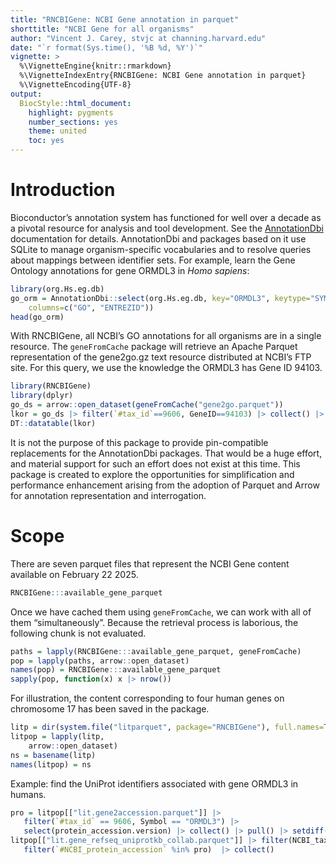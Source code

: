 ```yaml
---
title: "RNCBIGene: NCBI Gene annotation in parquet"
shorttitle: "NCBI Gene for all organisms"
author: "Vincent J. Carey, stvjc at channing.harvard.edu"
date: "`r format(Sys.time(), '%B %d, %Y')`"
vignette: >
  %\VignetteEngine{knitr::rmarkdown}
  %\VignetteIndexEntry{RNCBIGene: NCBI Gene annotation in parquet}
  %\VignetteEncoding{UTF-8}
output:
  BiocStyle::html_document:
    highlight: pygments
    number_sections: yes
    theme: united
    toc: yes
---
```


# Introduction

Bioconductor's annotation system has functioned for well
over a decade as a pivotal resource for analysis and
tool development.  See the [AnnotationDbi](https://bioconductor.org/packages/AnnotationDbi)
documentation for details.  AnnotationDbi and packages based
on it use SQLite to manage
organism-specific vocabularies and to resolve queries about
mappings between identifier sets.  For example,
learn the Gene Ontology annotations for gene ORMDL3
in _Homo sapiens_:

```r
library(org.Hs.eg.db)
go_orm = AnnotationDbi::select(org.Hs.eg.db, key="ORMDL3", keytype="SYMBOL",
    columns=c("GO", "ENTREZID"))
head(go_orm)
```

With RNCBIGene, all NCBI's GO annotations for all organisms are in a
single resource.  The `geneFromCache` package will retrieve
an Apache Parquet representation of the gene2go.gz text
resource distributed at NCBI's FTP site.  For this
query, we use the knowledge the ORMDL3 has Gene ID 94103.

```r
library(RNCBIGene)
library(dplyr)
go_ds = arrow::open_dataset(geneFromCache("gene2go.parquet"))
lkor = go_ds |> filter(`#tax_id`==9606, GeneID==94103) |> collect() |> as.data.frame()
DT::datatable(lkor)
```

It is not the purpose of this package to provide pin-compatible
replacements for the AnnotationDbi packages.  That would
be a huge effort, and material support for such an
effort does not exist at this
time.  This package is created to explore the opportunities
for simplification and performance enhancement 
arising from the adoption of Parquet and Arrow for annotation
representation and interrogation.

# Scope

There are seven parquet files that represent
the NCBI Gene content available on February 22 2025.
```r
RNCBIGene:::available_gene_parquet
```

Once we have cached them using
`geneFromCache`, we can work with all of them "simultaneously".
Because the retrieval process is laborious, the following chunk
is not evaluated.
```r
paths = lapply(RNCBIGene:::available_gene_parquet, geneFromCache)
pop = lapply(paths, arrow::open_dataset)
names(pop) = RNCBIGene:::available_gene_parquet
sapply(pop, function(x) x |> nrow())
```

For illustration, the content corresponding to four human
genes on chromosome 17 has been saved in the package.

```r
litp = dir(system.file("litparquet", package="RNCBIGene"), full.names=TRUE)
litpop = lapply(litp,
    arrow::open_dataset)
ns = basename(litp)
names(litpop) = ns
```

Example: find the UniProt identifiers associated
with gene ORMDL3 in humans.

```r
pro = litpop[["lit.gene2accession.parquet"]] |> 
   filter(`#tax_id` == 9606, Symbol == "ORMDL3") |> 
   select(protein_accession.version) |> collect() |> pull() |> setdiff("-")
litpop[["lit.gene_refseq_uniprotkb_collab.parquet"]] |> filter(NCBI_tax_id == 9606) |> 
   filter(`#NCBI_protein_accession` %in% pro)  |> collect()
```

